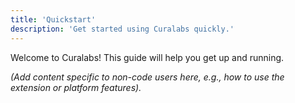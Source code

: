```yaml
---
title: 'Quickstart'
description: 'Get started using Curalabs quickly.'
---
```


Welcome to Curalabs! This guide will help you get up and running.

*(Add content specific to non-code users here, e.g., how to use the extension or platform features).*
